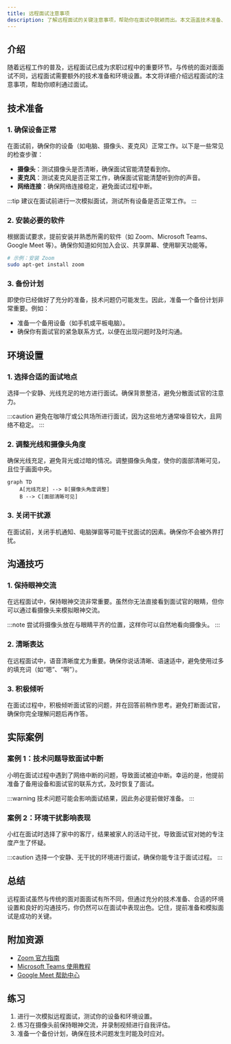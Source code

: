 ```yaml
---
title: 远程面试注意事项
description: 了解远程面试的关键注意事项，帮助你在面试中脱颖而出。本文涵盖技术准备、环境设置、沟通技巧等内容，适合初学者。
---
```


## 介绍

随着远程工作的普及，远程面试已成为求职过程中的重要环节。与传统的面对面面试不同，远程面试需要额外的技术准备和环境设置。本文将详细介绍远程面试的注意事项，帮助你顺利通过面试。

## 技术准备

### 1. 确保设备正常

在面试前，确保你的设备（如电脑、摄像头、麦克风）正常工作。以下是一些常见的检查步骤：

- **摄像头**：测试摄像头是否清晰，确保面试官能清楚看到你。
- **麦克风**：测试麦克风是否正常工作，确保面试官能清楚听到你的声音。
- **网络连接**：确保网络连接稳定，避免面试过程中断。

:::tip
建议在面试前进行一次模拟面试，测试所有设备是否正常工作。
:::

### 2. 安装必要的软件

根据面试要求，提前安装并熟悉所需的软件（如 Zoom、Microsoft Teams、Google Meet 等）。确保你知道如何加入会议、共享屏幕、使用聊天功能等。

```bash
# 示例：安装 Zoom
sudo apt-get install zoom
```

### 3. 备份计划

即使你已经做好了充分的准备，技术问题仍可能发生。因此，准备一个备份计划非常重要。例如：

- 准备一个备用设备（如手机或平板电脑）。
- 确保你有面试官的紧急联系方式，以便在出现问题时及时沟通。

## 环境设置

### 1. 选择合适的面试地点

选择一个安静、光线充足的地方进行面试。确保背景整洁，避免分散面试官的注意力。

:::caution
避免在咖啡厅或公共场所进行面试，因为这些地方通常噪音较大，且网络不稳定。
:::

### 2. 调整光线和摄像头角度

确保光线充足，避免背光或过暗的情况。调整摄像头角度，使你的面部清晰可见，且位于画面中央。

```mermaid
graph TD
    A[光线充足] --> B[摄像头角度调整]
    B --> C[面部清晰可见]
```

### 3. 关闭干扰源

在面试前，关闭手机通知、电脑弹窗等可能干扰面试的因素。确保你不会被外界打扰。

## 沟通技巧

### 1. 保持眼神交流

在远程面试中，保持眼神交流非常重要。虽然你无法直接看到面试官的眼睛，但你可以通过看摄像头来模拟眼神交流。

:::note
尝试将摄像头放在与眼睛平齐的位置，这样你可以自然地看向摄像头。
:::

### 2. 清晰表达

在远程面试中，语音清晰度尤为重要。确保你说话清晰、语速适中，避免使用过多的填充词（如“嗯”、“啊”）。

### 3. 积极倾听

在面试过程中，积极倾听面试官的问题，并在回答前稍作思考。避免打断面试官，确保你完全理解问题后再作答。

## 实际案例

### 案例 1：技术问题导致面试中断

小明在面试过程中遇到了网络中断的问题，导致面试被迫中断。幸运的是，他提前准备了备用设备和面试官的联系方式，及时恢复了面试。

:::warning
技术问题可能会影响面试结果，因此务必提前做好准备。
:::

### 案例 2：环境干扰影响表现

小红在面试时选择了家中的客厅，结果被家人的活动干扰，导致面试官对她的专注度产生了怀疑。

:::caution
选择一个安静、无干扰的环境进行面试，确保你能专注于面试过程。
:::

## 总结

远程面试虽然与传统的面对面面试有所不同，但通过充分的技术准备、合适的环境设置和良好的沟通技巧，你仍然可以在面试中表现出色。记住，提前准备和模拟面试是成功的关键。

## 附加资源

- [Zoom 官方指南](https://zoom.us/docs)
- [Microsoft Teams 使用教程](https://support.microsoft.com/teams)
- [Google Meet 帮助中心](https://support.google.com/meet)

## 练习

1. 进行一次模拟远程面试，测试你的设备和环境设置。
2. 练习在摄像头前保持眼神交流，并录制视频进行自我评估。
3. 准备一个备份计划，确保在技术问题发生时能及时应对。
